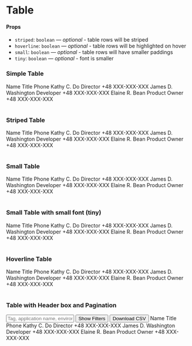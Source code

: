 
<Meta title="Components/Table" component={Table} />

# Table

#### Props

- `striped`: `boolean` — _optional_ - table rows will be striped
- `hoverline`: `boolean` — _optional_ - table rows will be highlighted on hover
- `small`: `boolean` — _optional_ - table rows will have smaller paddings
- `tiny`: `boolean` — _optional_ - font is smaller

### Simple Table

<Preview>
  <Story name="Simple">
    <Table>
      <Table.thead>
        <Table.tr>
          <Table.th>Name</Table.th>
          <Table.th>Title</Table.th>
          <Table.th>Phone</Table.th>
        </Table.tr>
      </Table.thead>
      <Table.tbody>
        <Table.tr>
          <Table.td>Kathy C. Do</Table.td>
          <Table.td>Director</Table.td>
          <Table.td>+48 XXX-XXX-XXX</Table.td>
        </Table.tr>
        <Table.tr>
          <Table.td>James D. Washington</Table.td>
          <Table.td>Developer</Table.td>
          <Table.td>+48 XXX-XXX-XXX</Table.td>
        </Table.tr>
        <Table.tr>
          <Table.td>Elaine R. Bean</Table.td>
          <Table.td>Product Owner</Table.td>
          <Table.td>+48 XXX-XXX-XXX</Table.td>
        </Table.tr>
      </Table.tbody>
    </Table>
  </Story>
</Preview>

### Striped Table

<Preview>
  <Story name="Striped">
    <Table striped>
      <Table.thead>
        <Table.tr>
          <Table.th>Name</Table.th>
          <Table.th>Title</Table.th>
          <Table.th>Phone</Table.th>
        </Table.tr>
      </Table.thead>
      <Table.tbody>
        <Table.tr>
          <Table.td>Kathy C. Do</Table.td>
          <Table.td>Director</Table.td>
          <Table.td>+48 XXX-XXX-XXX</Table.td>
        </Table.tr>
        <Table.tr>
          <Table.td>James D. Washington</Table.td>
          <Table.td>Developer</Table.td>
          <Table.td>+48 XXX-XXX-XXX</Table.td>
        </Table.tr>
        <Table.tr>
          <Table.td>Elaine R. Bean</Table.td>
          <Table.td>Product Owner</Table.td>
          <Table.td>+48 XXX-XXX-XXX</Table.td>
        </Table.tr>
      </Table.tbody>
    </Table>
  </Story>
</Preview>

### Small Table

<Preview>
  <Story name="Small">
    <Table small>
      <Table.thead>
        <Table.tr>
          <Table.th>Name</Table.th>
          <Table.th>Title</Table.th>
          <Table.th>Phone</Table.th>
        </Table.tr>
      </Table.thead>
      <Table.tbody>
        <Table.tr>
          <Table.td>Kathy C. Do</Table.td>
          <Table.td>Director</Table.td>
          <Table.td>+48 XXX-XXX-XXX</Table.td>
        </Table.tr>
        <Table.tr>
          <Table.td>James D. Washington</Table.td>
          <Table.td>Developer</Table.td>
          <Table.td>+48 XXX-XXX-XXX</Table.td>
        </Table.tr>
        <Table.tr>
          <Table.td>Elaine R. Bean</Table.td>
          <Table.td>Product Owner</Table.td>
          <Table.td>+48 XXX-XXX-XXX</Table.td>
        </Table.tr>
      </Table.tbody>
    </Table>
  </Story>
</Preview>

### Small Table with small font (tiny)

<Preview>
  <Story name="Small font (tiny)">
    <Table tiny>
      <Table.thead>
        <Table.tr>
          <Table.th>Name</Table.th>
          <Table.th>Title</Table.th>
          <Table.th>Phone</Table.th>
        </Table.tr>
      </Table.thead>
      <Table.tbody>
        <Table.tr>
          <Table.td>Kathy C. Do</Table.td>
          <Table.td>Director</Table.td>
          <Table.td>+48 XXX-XXX-XXX</Table.td>
        </Table.tr>
        <Table.tr>
          <Table.td>James D. Washington</Table.td>
          <Table.td>Developer</Table.td>
          <Table.td>+48 XXX-XXX-XXX</Table.td>
        </Table.tr>
        <Table.tr>
          <Table.td>Elaine R. Bean</Table.td>
          <Table.td>Product Owner</Table.td>
          <Table.td>+48 XXX-XXX-XXX</Table.td>
        </Table.tr>
      </Table.tbody>
    </Table>
  </Story>
</Preview>

### Hoverline Table

<Preview>
  <Story name="Hoverline">
    <Table hoverline>
      <Table.thead>
        <Table.tr>
          <Table.th>Name</Table.th>
          <Table.th>Title</Table.th>
          <Table.th>Phone</Table.th>
        </Table.tr>
      </Table.thead>
      <Table.tbody>
        <Table.tr>
          <Table.td>Kathy C. Do</Table.td>
          <Table.td>Director</Table.td>
          <Table.td>+48 XXX-XXX-XXX</Table.td>
        </Table.tr>
        <Table.tr>
          <Table.td>James D. Washington</Table.td>
          <Table.td>Developer</Table.td>
          <Table.td>+48 XXX-XXX-XXX</Table.td>
        </Table.tr>
        <Table.tr>
          <Table.td>Elaine R. Bean</Table.td>
          <Table.td>Product Owner</Table.td>
          <Table.td>+48 XXX-XXX-XXX</Table.td>
        </Table.tr>
      </Table.tbody>
    </Table>
  </Story>
</Preview>

### Table with Header box and Pagination

<Preview>
  <Story name="table-with-header">
    <Box boxStyle="lightGrey" innerSpacing="spacing03" spacing="spacing04">
      <Flex>
        <Input
          name="input"
          placeholder="Tag, application name, environment name, description etc"
          title="Title"
          size="md"
        />
        <Flex justifyContent="flex-end">
          <Button severity="low" size="md" icon="filter" mr={"1rem"}>
            Show Filters
          </Button>
          <Button severity="low" size="md" icon="download">
            Download CSV
          </Button>
        </Flex>
      </Flex>
    </Box>
    <Table>
      <Table.thead>
        <Table.tr>
          <Table.th>Name</Table.th>
          <Table.th>Title</Table.th>
          <Table.th>Phone</Table.th>
        </Table.tr>
      </Table.thead>
      <Table.tbody>
        <Table.tr>
          <Table.td>Kathy C. Do</Table.td>
          <Table.td>Director</Table.td>
          <Table.td>+48 XXX-XXX-XXX</Table.td>
        </Table.tr>
        <Table.tr>
          <Table.td>James D. Washington</Table.td>
          <Table.td>Developer</Table.td>
          <Table.td>+48 XXX-XXX-XXX</Table.td>
        </Table.tr>
        <Table.tr>
          <Table.td>Elaine R. Bean</Table.td>
          <Table.td>Product Owner</Table.td>
          <Table.td>+48 XXX-XXX-XXX</Table.td>
        </Table.tr>
      </Table.tbody>
    </Table>
  </Story>
</Preview>
